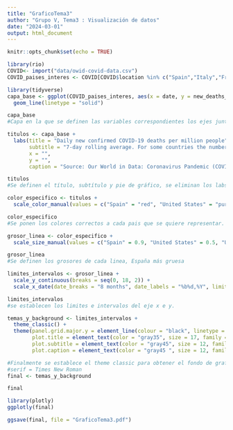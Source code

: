 ```yaml
---
title: "GraficoTema3"
author: "Grupo V, Tema3 : Visualización de datos"
date: "2024-03-01"
output: html_document
---
```


```r
knitr::opts_chunk$set(echo = TRUE)
```

```r
library(rio)
COVID<- import("data/owid-covid-data.csv")
COVID_paises_interes <- COVID[COVID$location %in% c("Spain","Italy","France","Germany","Canada","Japan","United States","United Kingdom"),]

library(tidyverse)
capa_base <- ggplot(COVID_paises_interes, aes(x = date, y = new_deaths_smoothed_per_million, color = location, size = location)) +
  geom_line(linetype = "solid")

capa_base
#Capa en la que se definen las variables correspondientes los ejes junto las del color y el tamaño de las letras correctamente, el size se usará para poder modificar el de España posteriormente

titulos <- capa_base +
  labs(title = "Daily new confirmed COVID-19 deaths per million people",
       subtitle = "7-day rolling average. For some countries the number of confirmed deaths. This is because of limited\n testing and challenges in the attribution of the cause of death.",
       x = "",
       y = "",
       caption = "Source: Our World in Data: Coronavirus Pandemic (COVID-19)")

titulos
#Se definen el título, subtítulo y pie de gráfico, se eliminan los labs en x e y a parte.

color_especifico <- titulos +
  scale_color_manual(values = c("Spain" = "red", "United States" = "purple", "United Kingdom" = "pink", "Japan" = "darkgrey", "Canada" = "brown", "France" = "orange", "Germany" = "darkgreen", "Italy" = "lightblue"))

color_especifico
#Se ponen los colores correctos a cada pais que se quiere representar.

grosor_linea <- color_especifico +
  scale_size_manual(values = c("Spain" = 0.9, "United States" = 0.5, "United Kingdom" = 0.5, "Japan" = 0.5, "Canada" = 0.5, "France" = 0.5, "Germany" = 0.5, "Italy" = 0.5))

grosor_linea
#Se definen los grosores de cada linea, España más gruesa

limites_intervalos <- grosor_linea +
  scale_y_continuous(breaks = seq(0, 18, 2)) +
  scale_x_date(date_breaks = "8 months", date_labels = "%b%d,%Y", limits = c(min(COVID_paises_interes$date), max(COVID_paises_interes$date)))

limites_intervalos
#se establecen los limites e intervalos del eje x e y.

temas_y_background <- limites_intervalos +
  theme_classic() +
  theme(panel.grid.major.y = element_line(colour = "black", linetype = "dashed"), panel.grid.minor = element_blank(),plot.caption.position = "plot",
        plot.title = element_text(color = "gray35", size = 17, family ="serif"),
        plot.subtitle = element_text(color = "gray45", size = 12, family = "serif"),
        plot.caption = element_text(color = "gray45 ", size = 12, family = "serif",hjust = 0))

#Finalmente se establece el theme classic para obtener el fondo de grafico requerido, se pone en blanco y las lineas correspondientes a los valores del eje y se ponen a rayas, para acabar se establece el tamaño, color y tipo de fuente buscado de cada parte de texto en el gráfico, el plot se pone en el lado izquierdo.
#serif = Times New Roman
final <- temas_y_background

final

library(plotly)
ggplotly(final)

ggsave(final, file = "GraficoTema3.pdf")

```

